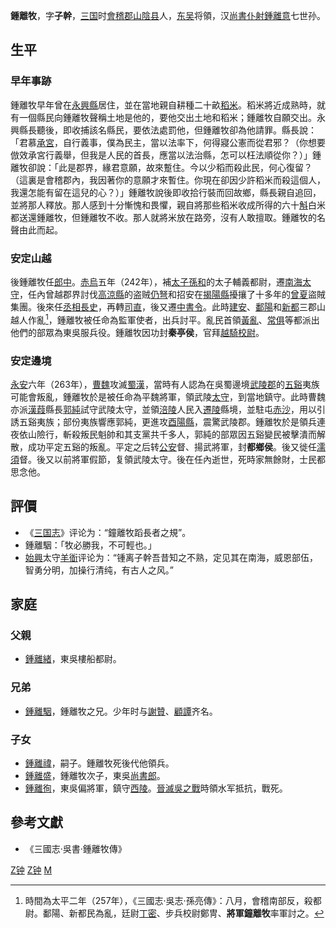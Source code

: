 '''鍾離牧'''{{BD|？||3世紀|catIdx=Z}}，字'''子幹'''，[[三国|三国]]时[[會稽郡|會稽郡]][[山阴县_(浙江省)|山陰县]]人，[[孙吴|东吴]]将領，汉[[尚書仆射|尚書仆射]][[鍾離意|鍾離意]]七世孙。

== 生平 ==
=== 早年事跡 ===
鍾離牧早年曾在[[永興縣|永興縣]]居住，並在當地親自耕種二十畝[[稻米|稻米]]。稻米將近成熟時，就有一個縣民向鍾離牧聲稱土地是他的，要他交出土地和稻米；鍾離牧自願交出。永興縣長聽後，即收捕該名縣民，要依法處罰他，但鍾離牧卻為他請罪。縣長說：「君慕[[承宮|承宮]]，自行義事，僕為民主，當以法率下，何得寢公憲而從君邪？（你想要倣效承宮行義舉，但我是人民的首長，應當以法治縣，怎可以枉法順從你？）」鍾離牧卻說：「此是郡界，緣君意願，故來蹔住。今以少稻而殺此民，何心復留？（這裏是會稽郡內，我因著你的意願才來暫住。你現在卻因少許稻米而殺這個人，我還怎能有留在這兒的心？）」鍾離牧說後即收拾行裝而回故鄉，縣長親自追回，並將那人釋放。那人感到十分慚愧和畏懼，親自將那些稻米收成所得的六十[[斛|斛]]白米都送還鍾離牧，但鍾離牧不收。那人就將米放在路旁，沒有人敢擅取。鍾離牧的名聲由此而起。

=== 安定山越 ===
後鍾離牧任[[郎中|郎中]]。[[赤烏|赤烏]]五年（242年），補[[太子|太子]][[孫和|孫和]]的太子輔義都尉，遷[[南海|南海]][[太守|太守]]，任內曾越郡界討伐[[高涼縣|高涼縣]]的盗贼[[仍弩|仍弩]]和招安在[[揭陽縣|揭陽縣]]擾攘了十多年的[[曾夏|曾夏]]盜賊集團。後來任[[丞相|丞相]][[長史|長史]]，再轉[[司直|司直]]，後又遷[[中書令|中書令]]。此時[[建安郡|建安]]、[[鄱阳郡|鄱陽]]和[[新安郡_(西晋)|新都]]三郡山越人作亂<ref>時間為太平二年（257年），《三國志·吳志·孫亮傳》：八月，會稽南部反，殺都尉。鄱陽、新都民為亂，廷尉[[丁密|丁密]]、步兵校尉鄭冑、'''將軍鐘離牧'''率軍討之。</ref>，鍾離牧被任命為監軍使者，出兵討平。亂民首領[[黃亂|黃亂]]、[[常俱|常俱]]等都派出他們的部眾為東吳服兵役。鍾離牧因功封'''秦亭侯'''，官拜[[越騎校尉|越騎校尉]]。

=== 安定邊境 ===
[[永安_(孫休)|永安]]六年（263年），[[曹魏|曹魏]]攻滅[[蜀漢|蜀漢]]，當時有人認為在吳蜀邊境[[武陵郡|武陵郡]]的[[五谿|五谿]]夷族可能會叛亂，鍾離牧於是被任命為平魏將軍，領武陵[[太守|太守]]，到當地鎮守。此時曹魏亦派[[漢葭|漢葭]]縣長[[郭純|郭純]]試守武陵太守，並領[[涪陵|涪陵]]人民入[[遷陵|遷陵]]縣境，並駐屯[[赤沙|赤沙]]，用以引誘五谿夷族；部份夷族響應郭純，更進攻[[酉陽縣|酉陽縣]]，震驚武陵郡。鍾離牧於是領兵連夜依山險行，斬殺叛民魁帥和其支黨共千多人，郭純的部眾因五谿變民被擊潰而解散，成功平定五谿的叛亂。平定之后转[[公安縣|公安]]督、揚武將軍，封'''都鄉侯'''。後又徙任[[濡須|濡須]]督。後又以前將軍假節，复領武陵太守。後在任內逝世，死時家無餘財，士民都思念他。

==評價==
*《[[三国志|三国志]]》评论为：“鐘離牧蹈長者之規”。
*鍾離駰：「牧必勝我，不可輕也。」
*[[始興|始興]]太守[[羊衜_(孙吴)|羊衜]]评论为：“锺离子幹吾昔知之不熟，定见其在南海，威恩部伍，智勇分明，加操行清纯，有古人之风。”

== 家庭 ==
=== 父親 ===
*[[鍾離緒|鍾離緒]]，東吳樓船都尉。
=== 兄弟 ===
*[[鍾離駰|鍾離駰]]，鍾離牧之兄。少年时与[[謝贊|謝贊]]、[[顧譚|顧譚]]齐名。

=== 子女 ===
*[[鍾離禕|鍾離禕]]，嗣子。鍾離牧死後代他領兵。
*[[鍾離盛|鍾離盛]]，鍾離牧次子，東吳[[尚書郎|尚書郎]]。
*[[鍾離徇|鍾離徇]]，東吳偏將軍，鎮守[[西陵郡|西陵]]。[[晉滅吳之戰|晉滅吳之戰]]時領水军抵抗，戰死。

== 參考文獻 ==
*《三國志·吳書·鍾離牧傳》

{{三国志}}
[[Category:东吴军事人物|Z钟]]
[[Category:东吴列侯|Z钟]]
[[Category:鍾離姓|M]]